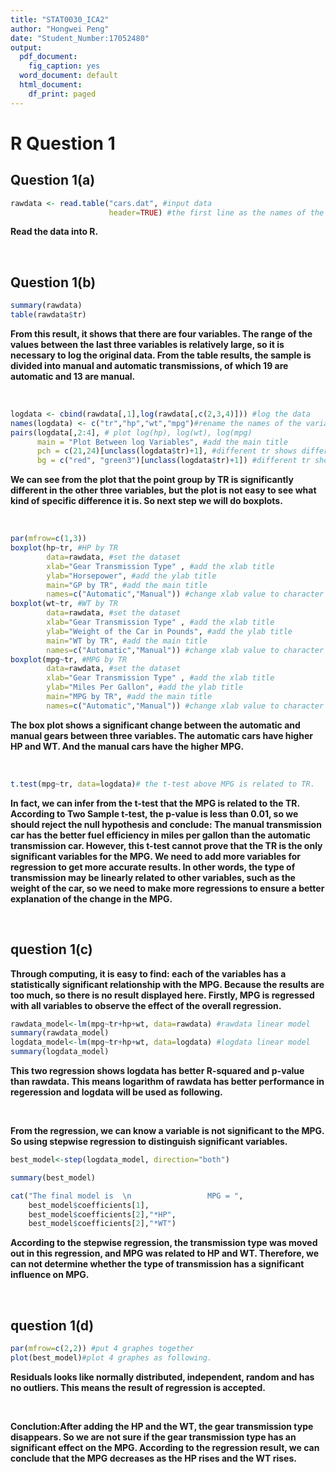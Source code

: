 ```yaml
---
title: "STAT0030_ICA2"
author: "Hongwei Peng"
date: "Student_Number:17052480"
output:
  pdf_document: 
    fig_caption: yes
  word_document: default
  html_document:
    df_print: paged
---
```


# R Question 1

## Question 1(a)
```R
rawdata <- read.table("cars.dat", #input data
                      header=TRUE) #the first line as the names of the variables 
```
**Read the data into R.
**

 &nbsp;
 
##  Question 1(b)

```R
summary(rawdata)
table(rawdata$tr)
```

**From this result, it shows that there are four variables. The range of the values between the last three variables is relatively large, so it is necessary to log the original data.
From the table results, the sample is divided into manual and automatic transmissions, of which 19 are automatic and 13 are manual.
**

 &nbsp;
 

```R
logdata <- cbind(rawdata[,1],log(rawdata[,c(2,3,4)])) #log the data
names(logdata) <- c("tr","hp","wt","mpg")#rename the names of the variables 
pairs(logdata[,2:4], # plot log(hp), log(wt), log(mpg)
      main = "Plot Between log Variables", #add the main title
      pch = c(21,24)[unclass(logdata$tr)+1], #different tr shows different shape
      bg = c("red", "green3")[unclass(logdata$tr)+1]) #different tr shows different colour
```

**We can see from the plot that the point group by TR is significantly different in the other three variables, but the  plot is not easy to see what kind of specific difference it is. So next step we will do boxplots.
**

 &nbsp;
 
```R
par(mfrow=c(1,3))
boxplot(hp~tr, #HP by TR
        data=rawdata, #set the dataset
        xlab="Gear Transmission Type" , #add the xlab title
        ylab="Horsepower", #add the ylab title
        main="GP by TR", #add the main title
        names=c("Automatic","Manual")) #change xlab value to character
boxplot(wt~tr, #WT by TR
        data=rawdata, #set the dataset
        xlab="Gear Transmission Type" , #add the xlab title
        ylab="Weight of the Car in Pounds", #add the ylab title
        main="WT by TR", #add the main title
        names=c("Automatic","Manual")) #change xlab value to character
boxplot(mpg~tr, #MPG by TR
        data=rawdata, #set the dataset
        xlab="Gear Transmission Type" , #add the xlab title
        ylab="Miles Per Gallon", #add the ylab title
        main="MPG by TR", #add the main title
        names=c("Automatic","Manual")) #change xlab value to character
```

**The box plot shows a significant change between the automatic and manual gears between three variables. The automatic cars have higher HP and WT. And the manual cars have the higher MPG.
**

 &nbsp;
 

```R
t.test(mpg~tr, data=logdata)# the t-test above MPG is related to TR.
```

**In fact, we can infer from the t-test that the MPG is related to the TR. According to Two Sample t-test, the p-value is less than 0.01, so we should reject the null hypothesis and conclude: The manual transmission car has the better fuel efficiency in miles per gallon than the automatic transmission car.
However, this t-test cannot prove that the TR is the only significant variables for the MPG. We need to add more variables for regression to get more accurate results. In other words, the type of transmission may be linearly related to other variables, such as the weight of the car, so we need to make more regressions to ensure a better explanation of the change in the MPG.
**

 &nbsp;
 
##  question 1(c)

**Through computing, it is easy to find: each of the variables has a statistically significant relationship with the MPG. Because the results are too much, so there is no result displayed here. Firstly, MPG is regressed with all variables to observe the effect of the overall regression.
**
```R
rawdata_model<-lm(mpg~tr+hp+wt, data=rawdata) #rawdata linear model
summary(rawdata_model)
logdata_model<-lm(mpg~tr+hp+wt, data=logdata) #logdata linear model
summary(logdata_model)
```
**This two regression shows logdata has better R-squared and p-value than rawdata. This means logarithm of rawdata has better performance in regeression and logdata will be used as following.
**

 &nbsp;
 
**
From the regression, we can know a variable is not significant to the MPG. So using stepwise regression to distinguish significant variables.
**
```R
best_model<-step(logdata_model, direction="both")
```
```R
summary(best_model)
```
```R
cat("The final model is  \n                 MPG = ",
    best_model$coefficients[1],
    best_model$coefficients[2],"*HP",
    best_model$coefficients[2],"*WT")
```
**According to the stepwise regression, the transmission type was moved out in this regression, and MPG was related to HP and WT. Therefore, we can not determine whether the type of transmission has a significant influence on MPG.
**

 &nbsp;
 
##  question 1(d)
```R
par(mfrow=c(2,2)) #put 4 graphes together
plot(best_model)#plot 4 graphes as following. 
```

**Residuals looks like normally distributed, independent, random and has no outliers. This means the result of regression is accepted.
**

 &nbsp;
 
 **Conclution:After adding the HP and the WT, the gear transmission type disappears. So we are not sure if the gear transmission type has an significant effect on the MPG. According to the regression result, we can conclude that the MPG decreases as the HP rises and the WT rises.
**